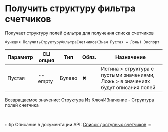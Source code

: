 ﻿---
sidebar_position: 8
description: Получить структуру фильтра счетчиков и другие функции для работы с Yandex Metrika в Открытом пакете интеграций - бесплатной open-source библиотеке интеграций для 1С:Предприятие 8, OneScript и CLI
keywords: [1C, 1С, 1С:Предприятие, 1С:Предприятие 8.3, API, Интеграция, Сервисы, Обмен, OneScript, CLI, Yandex Metrika]
---


# Получить структуру фильтра счетчиков
 Получает структуру полей фильтра для получения списка счетчиков



`Функция ПолучитьСтруктуруФильтраСчетчиков(Знач Пустая = Ложь) Экспорт`

  | Параметр | CLI опция | Тип | Обяз. | Назначение |
  |-|-|-|-|-|
  | Пустая | --empty | Булево | &#x2716; | Истина > структура с пустыми значениями, Ложь > в значениях будут описания полей |

  
  Возвращаемое значение:   Структура Из КлючИЗначение - Структура полей счетчика

<br/>

:::tip
Описание в документации API: [Список доступных счетчиков](https://yandex.ru/dev/metrika/ru/management/openapi/counter/counters)
:::
<br/>



    




